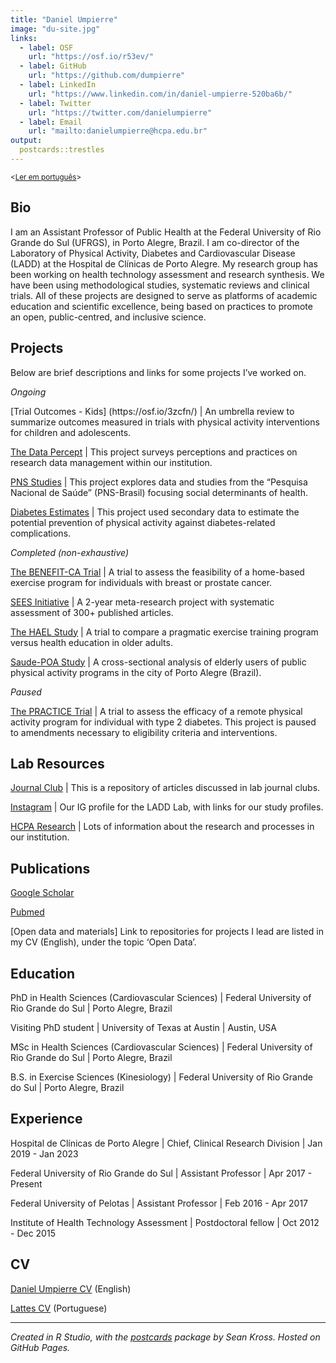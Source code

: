 ```yaml
---
title: "Daniel Umpierre"
image: "du-site.jpg"
links:
  - label: OSF
    url: "https://osf.io/r53ev/"
  - label: GitHub
    url: "https://github.com/dumpierre"
  - label: LinkedIn
    url: "https://www.linkedin.com/in/daniel-umpierre-520ba6b/"
  - label: Twitter
    url: "https://twitter.com/danielumpierre" 
  - label: Email
    url: "mailto:danielumpierre@hcpa.edu.br"
output:
  postcards::trestles
---
```


^\<[Ler em português](../br)\>^

## Bio

I am an Assistant Professor of Public Health at the Federal University of Rio Grande do Sul (UFRGS), in Porto Alegre, Brazil. I am co-director of the Laboratory of Physical Activity, Diabetes and Cardiovascular Disease (LADD) at the Hospital de Clínicas de Porto Alegre. My research group has been working on health technology assessment and research synthesis. We have been using methodological studies, systematic reviews and clinical trials. All of these projects are designed to serve as platforms of academic education and scientific excellence, being based on practices to promote an open, public-centred, and inclusive science.

## Projects

Below are brief descriptions and links for some projects I've worked on.

*Ongoing*

[Trial Outcomes - Kids] (https://osf.io/3zcfn/) \| An umbrella review to summarize outcomes measured in trials with physical activity interventions for children and adolescents.

[The Data Percept](https://osf.io/gw2x6/) \| This project surveys perceptions and practices on research data management within our institution.

[PNS Studies](https://osf.io/gw2x6/) \| This project explores data and studies from the "Pesquisa Nacional de Saúde" (PNS-Brasil) focusing social determinants of health.

[Diabetes Estimates](https://osf.io/gw2x6/) \| This project used secondary data to estimate the potential prevention of physical activity against diabetes-related complications.

*Completed (non-exhaustive)*

[The BENEFIT-CA Trial](https://osf.io/gw2x6/) \| A trial to assess the feasibility of a home-based exercise program for individuals with breast or prostate cancer.

[SEES Initiative](https://sees-initiative.org/) \| A 2-year meta-research project with systematic assessment of 300+ published articles.

[The HAEL Study](https://osf.io/56wrv/) \| A trial to compare a pragmatic exercise training program versus health education in older adults.

[Saude-POA Study](https://osf.io/q4r69/) \| A cross-sectional analysis of elderly users of public physical activity programs in the city of Porto Alegre (Brazil).

*Paused*

[The PRACTICE Trial](https://osf.io/npxdw/) \| A trial to assess the efficacy of a remote physical activity program for individual with type 2 diabetes.
This project is paused to amendments necessary to eligibility criteria and interventions.

## Lab Resources

[Journal Club](https://osf.io/75bna/) \| This is a repository of articles discussed in lab journal clubs.

[Instagram](https://www.instagram.com/ladd-hcpa/) \| Our IG profile for the LADD Lab, with links for our study profiles.

[HCPA Research](https://www.hcpa.edu.br/pesquisa) \| Lots of information about the research and processes in our institution.

## Publications

[Google Scholar](https://scholar.google.com.br/citations?user=1vl98BgAAAAJ)

[Pubmed](https://pubmed.ncbi.nlm.nih.gov/?term=umpierre+d%5Bauthor%5D+not+1989%5Bdp%5D)

[Open data and materials] Link to repositories for projects I lead are listed in my CV (English), under the topic 'Open Data'.

## Education

PhD in Health Sciences (Cardiovascular Sciences) \| Federal University of Rio Grande do Sul \| Porto Alegre, Brazil

Visiting PhD student \| University of Texas at Austin \| Austin, USA

MSc in Health Sciences (Cardiovascular Sciences) \| Federal University of Rio Grande do Sul \| Porto Alegre, Brazil

B.S. in Exercise Sciences (Kinesiology) \| Federal University of Rio Grande do Sul \| Porto Alegre, Brazil

## Experience

Hospital de Clínicas de Porto Alegre \| Chief, Clinical Research Division \| Jan 2019 - Jan 2023

Federal University of Rio Grande do Sul \| Assistant Professor \| Apr 2017 - Present

Federal University of Pelotas \| Assistant Professor \| Feb 2016 - Apr 2017

Institute of Health Technology Assessment \| Postdoctoral fellow \| Oct 2012 - Dec 2015

## CV

[Daniel Umpierre CV](https://github.com/dumpierre/website/raw/main/CV-DanielUmpierre.pdf) (English)

[Lattes CV](http://lattes.cnpq.br/7262168077244929) (Portuguese)

------------------------------------------------------------------------

*Created in R Studio, with the [postcards](https://github.com/seankross/postcards) package by Sean Kross. Hosted on GitHub Pages.*

